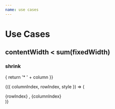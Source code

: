 ```yaml
---
name: use cases
---
```



# Use Cases

## contentWidth < sum(fixedWidth)

### shrink
<Styled>
<WindowTable
  height={300}
  columns={columns}
  rows={rows}
  rowCount={100}
  rowHeight={50}
  columnCount={10}
  columnWidth={150}
  fixedTopCount={1}
  fixedLeftCount={3}
  fixedRightCount={0}
  fixedBottomCount={0}
  overscanCount={2}
  guideline={true}
  renderHeader={(column) => {
    return '* ' + column
  }}
  
>
{({ columnIndex, rowIndex, style }) => (
  <div className="cell" style={style}>
    {rowIndex} , {columnIndex}
  </div>
)}
</WindowTable>
</Styled>
